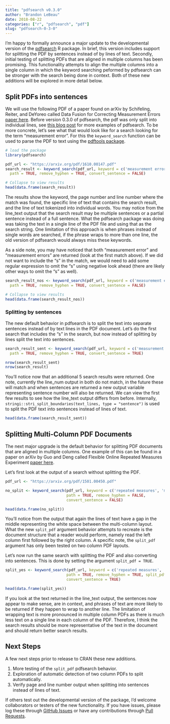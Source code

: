 ```yaml
---
title: "pdfsearch v0.3.0"
author: "Brandon LeBeau"
date: 2018-08-22
categories: ["r", "pdfsearch", "pdf"]
slug: "pdfsearch-0-3-0"
---
```


I'm happy to formally announce a major update to the developmental version of the [pdfsearch](https://github.com/lebebr01/pdfsearch) R package. In brief, this version includes support for splitting the PDF by sentences instead of by lines of text. Secondly, initial testing of splitting PDFs that are aligned in multiple columns has been promising. This functionality attempts to align the multiple columns into a single column in which the keyword searching peformed by pdfsearch can be stronger with the search being done in context. Both of these new additions will be explored in more detail below.

## Split PDFs into sentences
We will use the following PDF of a paper found on arXiv by Schifeling, Reiter, and DeYoreo called Data Fusion for Correcting Measurement Errors [paper here](https://arxiv.org/abs/1610.00147). Before version 0.3.0 of pdfsearch, the pdf was only split into individual lines, see [this blog post](https://brandonlebeau.org/2016/12/02/introduction-of-the-pdfsearch-package/) for more examples of pdfsearch. To be more concrete, let's see what that would look like for a search looking for the term "measurement error". For this the `keyword_search` function can be used to parse the PDF to text using the [pdftools package](https://ropensci.org/blog/2016/03/01/pdftools-and-jeroen/). 

```r
# load the package
library(pdfsearch)

pdf_url <- "https://arxiv.org/pdf/1610.00147.pdf"
search_result <- keyword_search(pdf_url, keyword = c('measurement error'),
  path = TRUE, remove_hyphen = TRUE, convert_sentence = FALSE)

# Collapse to view results
head(data.frame(search_result))
```

The results show the keyword, the page number and line number where the match was found, the specific line of text that contains the search result, and the line of text tokenized into individual words. You may notice from the line_text output that the search result may be multiple sentences or a partial sentence instead of a full sentence. What the pdfsearch package was doing was taking the text in a single line of the PDF file and using that as the search string. One limitation of this approach is when phrases instead of single words are searched, if the phrase wraps to more than one line, the old version of pdfsearch would always miss these keywords.

As a side note, you may have noticed that both "measurement error" and "measurement errors" are returned (look at the first match above). If we did not want to include the "s" in the match, we would need to add some regular expression to omit the "s" using negative look ahead (there are likely other ways to omit the "s" as well).

```r
search_result_nos <- keyword_search(pdf_url, keyword = c('measurement error(?!s)'),
  path = TRUE, remove_hyphen = TRUE, convert_sentence = FALSE)

# Collapse to view results
head(data.frame(search_result_nos))
```

### Splitting by sentences
The new default behavior in pdfsearch is to split the text into separate sentences instead of by text lines in the PDF document. Let's do the first search that includes the "s" in the search, but now instead of splitting by lines split the text into sentences.

```r
search_result_sent <- keyword_search(pdf_url, keyword = c('measurement error'),
  path = TRUE, remove_hyphen = TRUE, convert_sentence = TRUE)

nrow(search_result_sent)
nrow(search_result)
```

You'll notice now that an additional 5 search results were returned. One note, currently the line_num output in both do not match, in the future these will match and when sentences are returned a new output variable representing sentence number will also be returned. We can view the first few results to see how the line_text output differs from before. Internally, `stringi::stri_split_boundaries(text_lines, type = "sentence")` is used to split the PDF text into sentences instead of lines of text.

```r
head(data.frame(search_result_sent))
```


## Splitting Multi-Column PDF Documents
The next major upgrade is the default behavior for splitting PDF documents that are aligned in multiple columns. One example of this can be found in a paper on arXiv by Guo and Deng called Flexible Online Repeated Measures Experiment [paper here](https://arxiv.org/abs/1501.00450). 

Let's first look at the output of a search without splitting the PDF.

```r
pdf_url <- "https://arxiv.org/pdf/1501.00450.pdf"

no_split <- keyword_search(pdf_url, keyword = c('repeated measures', 'mixed effects'),
                           path = TRUE, remove_hyphen = FALSE, 
                           convert_sentence = FALSE)

head(data.frame(no_split))
```

You'll notice from the output that again the lines of text have a gap in the middle representing the white space between the multi-column layout. What the new `split_pdf` argument behavior attempts to recreate is the document structure that a reader would perform, namely read the left column first followed by the right column. A specific note, the `split_pdf` argument has only been tested on two column PDF layouts.

Let's now run the same search with splitting the PDF and also converting into sentences. This is done by setting the argument `split_pdf = TRUE`. 

```r
split_yes <- keyword_search(pdf_url, keyword = c('repeated measures', 'mixed effects'),
                           path = TRUE, remove_hyphen = TRUE, split_pdf = TRUE,
                           convert_sentence = TRUE)

head(data.frame(split_yes))
```

If you look at the text returned in the line_text output, the sentences now appear to make sense, are in context, and phrases of text are more likely to be returned if they happen to wrap to another line. The limitation of wrapping text is more pronounced in multiple column PDFs as there is much less text on a single line in each column of the PDF. Therefore, I think the search results should be more representative of the text in the document and should return better search results.

## Next Steps
A few next steps prior to release to CRAN these new additions. 

1. More testing of the `split_pdf` pdfsearch behavior. 
2. Exploration of automatic detection of two column PDFs to split automatically.
3. Verify page and line number output when splitting into sentences instead of lines of text.

If others test out the developmental version of the package, I'd welcome collaborators or testers of the new functionality. If you have issues, please log these through [GitHub Issues](https://github.com/lebebr01/pdfsearch/issues) or have any contributions through [Pull Requests](https://github.com/lebebr01/pdfsearch/pulls).

